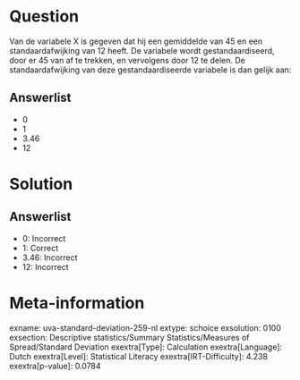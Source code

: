 Question
========

Van de variabele X is gegeven dat hij een gemiddelde van 45 en een
standaardafwijking van 12 heeft. De variabele wordt gestandaardiseerd,
door er 45 van af te trekken, en vervolgens door 12 te delen. De
standaardafwijking van deze gestandaardiseerde variabele is dan gelijk
aan:

Answerlist
----------

* 0
* 1
* 3.46
* 12

Solution
========

Answerlist
----------

* 0: Incorrect
* 1: Correct
* 3.46: Incorrect
* 12: Incorrect

Meta-information
================
exname: uva-standard-deviation-259-nl
extype: schoice
exsolution: 0100
exsection: Descriptive statistics/Summary Statistics/Measures of Spread/Standard Deviation
exextra[Type]: Calculation
exextra[Language]: Dutch
exextra[Level]: Statistical Literacy
exextra[IRT-Difficulty]: 4.238
exextra[p-value]: 0.0784
